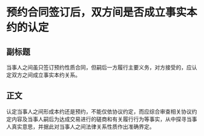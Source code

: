 # 预约合同签订后，双方间是否成立事实本约的认定
## 副标题
当事人之间虽只签订预约性质合同，但嗣后一方履行主要义务，对方接受的，应认定双方之间成立事实本约关系。
## 正文
认定当事人之间形成本约还是预约，不能仅依协议约定，而应综合审查相关协议约定内容及当事人嗣后为达成交易进行的磋商和有关履行行为等事实，从中探寻当事人真实意思，并据此对当事人之间法律关系性质作出准确界定。